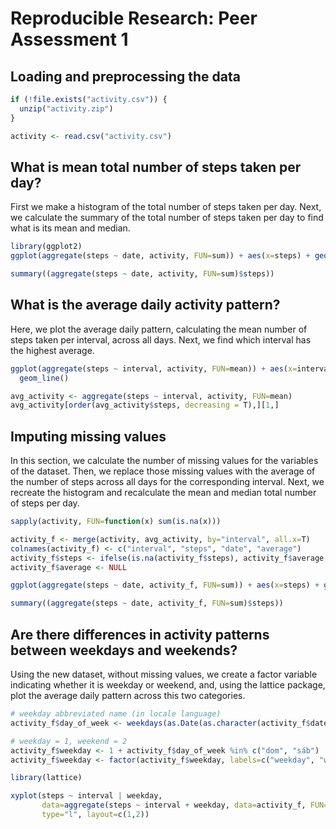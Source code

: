 # Reproducible Research: Peer Assessment 1


## Loading and preprocessing the data

```{r loading_data, echo=T}
if (!file.exists("activity.csv")) {
  unzip("activity.zip")
}

activity <- read.csv("activity.csv")
```


## What is mean total number of steps taken per day?

First we make a histogram of the total number of steps taken per day. Next, we
calculate the summary of the total number of steps taken per day to find what is
its mean and median.

```{r part1, echo=T}
library(ggplot2)
ggplot(aggregate(steps ~ date, activity, FUN=sum)) + aes(x=steps) + geom_histogram()

summary((aggregate(steps ~ date, activity, FUN=sum)$steps))

```



## What is the average daily activity pattern?

Here, we plot the average daily pattern, calculating the mean number of steps
taken per interval, across all days. Next, we find which interval has the
highest average.

```{r part2, echo=T}
ggplot(aggregate(steps ~ interval, activity, FUN=mean)) + aes(x=interval, y=steps) +
  geom_line()

avg_activity <- aggregate(steps ~ interval, activity, FUN=mean)
avg_activity[order(avg_activity$steps, decreasing = T),][1,]

```



## Imputing missing values

In this section, we calculate the number of missing values for the variables of
the dataset. Then, we replace those missing values with the average of the
number of steps across all days for the corresponding interval. Next, we
recreate the histogram and recalculate the mean and median total number of
steps per day.

```{r part3, echo=T}
sapply(activity, FUN=function(x) sum(is.na(x)))

activity_f <- merge(activity, avg_activity, by="interval", all.x=T)
colnames(activity_f) <- c("interval", "steps", "date", "average")
activity_f$steps <- ifelse(is.na(activity_f$steps), activity_f$average, activity_f$steps)
activity_f$average <- NULL

ggplot(aggregate(steps ~ date, activity_f, FUN=sum)) + aes(x=steps) + geom_histogram()

summary((aggregate(steps ~ date, activity_f, FUN=sum)$steps))

```



## Are there differences in activity patterns between weekdays and weekends?

Using the new dataset, without missing values, we create a factor variable
indicating whether it is weekday or weekend, and, using the lattice package,
plot the average daily pattern across this two categories.

```{r part4, echo=T}
# weekday abbreviated name (in locale language)
activity_f$day_of_week <- weekdays(as.Date(as.character(activity_f$date)), abbreviate = T)

# weekday = 1, weekend = 2
activity_f$weekday <- 1 + activity_f$day_of_week %in% c("dom", "sáb")
activity_f$weekday <- factor(activity_f$weekday, labels=c("weekday", "weekend"))

library(lattice)

xyplot(steps ~ interval | weekday,
       data=aggregate(steps ~ interval + weekday, data=activity_f, FUN=mean),
       type="l", layout=c(1,2))

```
